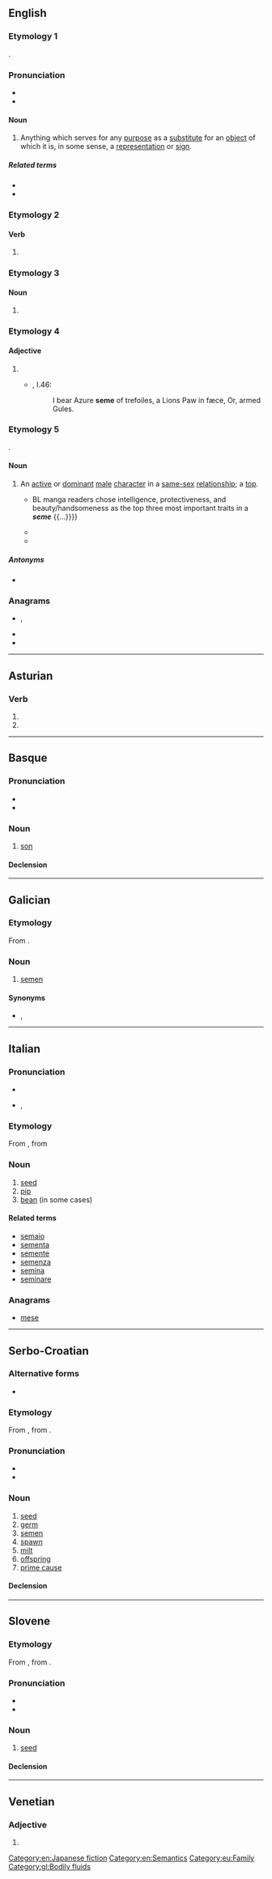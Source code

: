 {{also|semé|śeme|sème}}
==English==

===Etymology 1===
{{borrowing|en|grc|σῆμα}}.

===Pronunciation===
* {{IPA|/siːm/|lang=en}}
* {{homophones|seam|seem|lang=en}}

====Noun====
{{en-noun|semes|semata}}

# {{lb|en|linguistics|semiotics}} Anything which serves for any [[purpose]] as a [[substitute]] for an [[object]] of which it is, in some sense, a [[representation]] or [[sign]].

=====Related terms=====
* {{l|en|semantics}}
* {{l|en|semiotics}}

===Etymology 2===

====Verb====
{{en-verb|semes|seming|semed}}

# {{obsolete form of|seem|lang=en}}

===Etymology 3===

====Noun====
{{head|en|noun}}

# {{obsolete form of|seam|lang=en}}

===Etymology 4===

====Adjective====
{{head|en|adjective}}

# {{obsolete form of|semé|lang=en}}
#* {{RQ:Flr Mntgn Essays}}, I.46:
#*: I bear Azure '''seme''' of trefoiles, a Lions Paw in fæce, Or, armed Gules.

===Etymology 5===
{{borrowing|en|ja|攻める|tr=semeru||to attack}}.

====Noun====
{{en-noun|s|seme}}

# {{lb|en|Japanese fiction}} An [[active]] or [[dominant]] [[male]] [[character]] in a [[same-sex]] [[relationship]]; a [[top]].
#* {{quote-book|year=2008|author=Dru Pagliassotti|chapter=Better Than Romance? Japanese BL Manga and the Subgenre of Male/Male Romantic Fiction|title=Boys' Love Manga: Essays on the Sexual Ambiguity and Cross-Cultural Fandom of the Genre|editors=Antonia Levi, Mark McHarry & Dru Pagliassotti|publisher=McFarland & Company (2008)|isbn=9780786441952|url=http://books.google.com/books?id=9vn7hjM2v4QC&pg=PA73&dq=%22a+seme%22|page=73|passage={{...}} BL manga readers chose intelligence, protectiveness, and beauty/handsomeness as the top three most important traits in a '''''seme''''' {{...}}}}
#* {{quote-book|year=2010|author=Pentabu|title=My Girlfriend's a Geek|volume=1|publisher=Yen Press (2012)|isbn=9780316221801|url=http://books.google.com/books?id=Nt8h67Q891UC&pg=PT35&dq=%22seme%22|passage=Sebas has always been the '''seme'''.}}
#* {{quote-book|year=2011|author=Robin E. Brenner & Snow Wildsmith|chapter=Love through a DIfferent Lens: Japanese Homoerotic Manga through the Eyes of American Gay, Lesbian, Bisexual, Transgender and Other Sexualities Readers|title=Mangatopia: Essays on Manga and Anime in the Modern World|editors=Timothy Perper & Martha Cornog|publisher=Libraries Unlimited (2011)|isbn=9781591589099|url=http://books.google.com/books?id=_2OHko5C2kYC&pg=PA97&dq=%22the+seme%22|page=97|passage=The '''seme''' is larger, stronger, and more traditionally masculine, while the uke is smaller, weaker, and more feminine.}}

=====Antonyms=====
* {{l|en|uke}}

===Anagrams===
* {{l|en|Esme}}, {{l|en|Esmé}}
* {{l|en|seem}}
* {{l|en|smee}}

[[Category:en:Japanese fiction]]
[[Category:en:Semantics]]

----

==Asturian==

===Verb===
{{ast-verb form}}

# {{inflection of|semar||1|s|pres|subj|lang=ast}}
# {{inflection of|semar||3|s|pres|subj|lang=ast}}

----

==Basque==

===Pronunciation===
* {{IPA|/ˈs̺e.me/|lang=eu}}
* {{audio|Eus-seme.ogg|Audio|lang=eu}}

===Noun===
{{eu-noun}}

# [[son]]

====Declension====
{{eu-decl-anim noun|ab=1|kb=1}}

[[Category:eu:Family]]

----

==Galician==

===Etymology===
From {{der|gl|la|sēmen}}.

===Noun===
{{gl-noun|m}}

# [[semen]]

====Synonyms====
* {{l|gl|esperma}}, {{l|gl|inzo}}

[[Category:gl:Bodily fluids]]

----

==Italian==
{{wikipedia|lang=it}}

===Pronunciation===
* {{IPA|[ˈseme]|lang=it}}
* {{enPR|séme}}, {{IPA|/ˈseme/|lang=it}}

===Etymology===
From {{inh|it|la|sēmen}}, from {{inh|it|ine-pro|*séh₁mn̥}}

===Noun===
{{it-noun|m}}

# [[seed]]
# [[pip]]
# [[bean]] (in some cases)

====Related terms====
* [[semaio]]
* [[sementa]]
* [[semente]]
* [[semenza]]
* [[semina]]
* [[seminare]]

===Anagrams===
* [[mese#Italian|mese]]

----

==Serbo-Croatian==

===Alternative forms===
* {{qualifier|Ijekavian}} {{l|sh|sjȅme}}

===Etymology===
From {{inh|sh|sla-pro|*sěmę}}, from {{etyl|ine-pro|sh}} {{m|ine-pro|*séh₁mn̥}}.

===Pronunciation===
* {{IPA|/sême/|lang=sh}}
* {{hyphenation|se|me|lang=sh}}

===Noun===
{{sh-noun|g=n|head=sȅme}}

# [[seed]]
# [[germ]]
# [[semen]]
# [[spawn]]
# [[milt]]
# [[offspring]]
# [[prime cause]]

====Declension====
{{sh-decl-noun
|sȅme|semena
|sȅmena|semena
|semenu|semenima
|seme|semena
|seme|semena
|semenu|semenima
|semenom|semenima
}}

----

==Slovene==

===Etymology===
From {{inh|sl|sla-pro|*sěmę}}, from {{etyl|ine-pro|sl}} {{m|ine-pro|*séh₁mn̥}}.

===Pronunciation===
* {{IPA|lang=sl|/ˈsèːmɛ/}}
* {{sl-tonal|sẹ́me}}

===Noun===
{{sl-noun|séme|n|seména|gen2=sémena|seména|pl2=sémena}}

# [[seed]]

====Declension====
{{sl-decl-noun-n-n|sem}}

----

==Venetian==

===Adjective===
{{head|vec|adjective form}}

# {{feminine plural of|semo|lang=vec}}